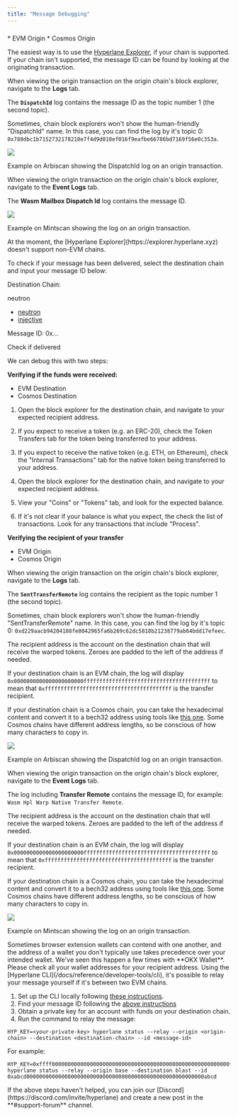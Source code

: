 ```yaml
---
title: "Message Debugging"
---
```


###

<Accordion title="Finding a message ID from an origin transaction">
  * EVM Origin
  * Cosmos Origin

The easiest way is to use the [Hyperlane Explorer](https://explorer.hyperlane.xyz), if your chain is supported. If your chain isn't supported, the message ID can be found by looking at the originating transaction.

When viewing the origin transaction on the origin chain's block explorer, navigate to the **Logs** tab.

The **`DispatchId`** log contains the message ID as the topic number 1 (the second topic).

Sometimes, chain block explorers won't show the human-friendly "DispatchId" name. In this case, you can find the log by it's topic 0: `0x788dbc1b7152732178210e7f4d9d010ef016f9eafbe66786bd7169f56e0c353a`.

![](/images/docs/guides/dispatch-id-log-evm.png)

Example on Arbiscan showing the DispatchId log on an origin transaction.

When viewing the origin transaction on the origin chain's block explorer, navigate to the **Event Logs** tab.

The **Wasm Mailbox Dispatch Id** log contains the message ID.

![](/images/docs/guides/dispatch-id-log-cosmos.png)

Example on Mintscan showing the log on an origin transaction.

</Accordion>

<Accordion title="Debugging a message to a Cosmos chain">
  At the moment, the [Hyperlane Explorer](https://explorer.hyperlane.xyz) doesn't support non-EVM chains.

To check if your message has been delivered, select the destination chain and input your message ID below:

Destination Chain:

neutron

- [neutron](<#Destination Chain=neutron>)
- [injective](<#Destination Chain=injective>)

Message ID: 0x...

Check if delivered

</Accordion>

<Accordion title="My warp route transfer says it was delivered, but I don’t see it">
  We can debug this with two steps:

**Verifying if the funds were received:**

- EVM Destination
- Cosmos Destination

1. Open the block explorer for the destination chain, and navigate to your expected recipient address.
2. If you expect to receive a token (e.g. an ERC-20), check the Token Transfers tab for the token being transferred to your address.
3. If you expect to receive the native token (e.g. ETH, on Ethereum), check the "Internal Transactions" tab for the native token being transferred to your address.

4. Open the block explorer for the destination chain, and navigate to your expected recipient address.
5. View your "Coins" or "Tokens" tab, and look for the expected balance.
6. If it's not clear if your balance is what you expect, the check the list of transactions. Look for any transactions that include "Process".

**Verifying the recipient of your transfer**

- EVM Origin
- Cosmos Origin

When viewing the origin transaction on the origin chain's block explorer, navigate to the **Logs** tab.

The **`SentTransferRemote`** log contains the recipient as the topic number 1 (the second topic).

Sometimes, chain block explorers won't show the human-friendly "SentTransferRemote" name. In this case, you can find the log by it's topic 0: `0xd229aacb94204188fe8042965fa6b269c62dc5818b21238779ab64bdd17efeec`.

The recipient address is the account on the destination chain that will receive the warped tokens. Zeroes are padded to the left of the address if needed.

If your destination chain is an EVM chain, the log will display `0x0000000000000000000000ffffffffffffffffffffffffffffffffffffffff` to mean that `0xffffffffffffffffffffffffffffffffffffffff` is the transfer recipient.

If your destination chain is a Cosmos chain, you can take the hexadecimal content and convert it to a bech32 address using tools like [this one](https://www.bech32converter.com). Some Cosmos chains have different address lengths, so be conscious of how many characters to copy in.

![](/images/docs/guides/transfer-remote-evm.png)

Example on Arbiscan showing the DispatchId log on an origin transaction.

When viewing the origin transaction on the origin chain's block explorer, navigate to the **Event Logs** tab.

The log including **Transfer Remote** contains the message ID, for example: `Wasm Hpl Warp Native Transfer Remote`.

The recipient address is the account on the destination chain that will receive the warped tokens. Zeroes are padded to the left of the address if needed.

If your destination chain is an EVM chain, the log will display `0x0000000000000000000000ffffffffffffffffffffffffffffffffffffffff` to mean that `0xffffffffffffffffffffffffffffffffffffffff` is the transfer recipient.

If your destination chain is a Cosmos chain, you can take the hexadecimal content and convert it to a bech32 address using tools like [this one](https://www.bech32converter.com). Some Cosmos chains have different address lengths, so be conscious of how many characters to copy in.

![](/images/docs/guides/transfer-remote-cosmos.png)

Example on Mintscan showing the log on an origin transaction.

</Accordion>

<Accordion title="My Warp Route transfer recipient isn't the address I wanted">
  Sometimes browser extension wallets can contend with one another, and the
  address of a wallet you don't typically use takes precedence over your
  intended wallet. We've seen this happen a few times with **OKX Wallet**.
  Please check all your wallet addresses for your recipient address.
</Accordion>

<Accordion title="Relaying an EVM → EVM message yourself">
  Using the [Hyperlane CLI](/docs/reference/developer-tools/cli), it's possible to relay your message yourself if it's between two EVM chains.

1. Set up the CLI locally following [these instructions](/docs/reference/developer-tools/cli).
2. Find your message ID following the [above instructions](#finding-a-message-id-from-an-origin-transaction)
3. Obtain a private key for an account with funds on your destination chain.
4. Run the command to relay the message:

```
HYP_KEY=<your-private-key> hyperlane status --relay --origin <origin-chain> --destination <destination-chain> --id <message-id>
```

For example:

```
HYP_KEY=0xffff00000000000000000000000000000000000000000000000000000000ffff hyperlane status --relay --origin base --destination blast --id 0xabcd00000000000000000000000000000000000000000000000000000000abcd
```

</Accordion>

<Accordion title="I still need help with my message not being delivered">
  If the above steps haven't helped, you can join our
  [Discord](https://discord.com/invite/hyperlane) and create a new post in the
  **#support-forum** channel.
</Accordion>
